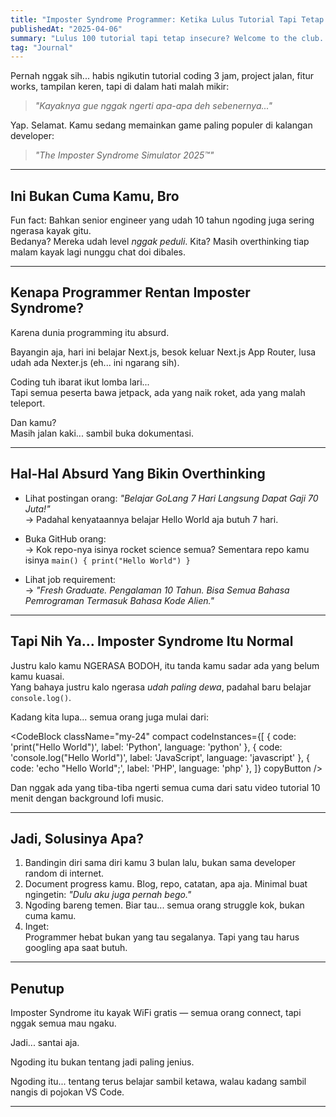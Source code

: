 ```yaml
---
title: "Imposter Syndrome Programmer: Ketika Lulus Tutorial Tapi Tetap Ngerasa Bodoh"
publishedAt: "2025-04-06"
summary: "Lulus 100 tutorial tapi tetap insecure? Welcome to the club. Ini cerita absurd tentang imposter syndrome di dunia programmer."
tag: "Journal"
---
```


Pernah nggak sih... habis ngikutin tutorial coding 3 jam, project jalan, fitur works, tampilan keren, tapi di dalam hati malah mikir:

> *"Kayaknya gue nggak ngerti apa-apa deh sebenernya..."*

Yap. Selamat. Kamu sedang memainkan game paling populer di kalangan developer:  
> *"The Imposter Syndrome Simulator 2025™"*

---

## Ini Bukan Cuma Kamu, Bro

Fun fact: Bahkan senior engineer yang udah 10 tahun ngoding juga sering ngerasa kayak gitu.  
Bedanya? Mereka udah level *nggak peduli*. Kita? Masih overthinking tiap malam kayak lagi nunggu chat doi dibales.

---

## Kenapa Programmer Rentan Imposter Syndrome?

Karena dunia programming itu absurd.

Bayangin aja, hari ini belajar Next.js, besok keluar Next.js App Router, lusa udah ada Nexter.js (eh... ini ngarang sih).

Coding tuh ibarat ikut lomba lari...  
Tapi semua peserta bawa jetpack, ada yang naik roket, ada yang malah teleport.

Dan kamu?  
Masih jalan kaki... sambil buka dokumentasi.

---

## Hal-Hal Absurd Yang Bikin Overthinking

- Lihat postingan orang: *"Belajar GoLang 7 Hari Langsung Dapat Gaji 70 Juta!"*  
  → Padahal kenyataannya belajar Hello World aja butuh 7 hari.

- Buka GitHub orang:  
  → Kok repo-nya isinya rocket science semua? Sementara repo kamu isinya `main() { print("Hello World") }`

- Lihat job requirement:  
  → *"Fresh Graduate. Pengalaman 10 Tahun. Bisa Semua Bahasa Pemrograman Termasuk Bahasa Kode Alien."*

---

## Tapi Nih Ya... Imposter Syndrome Itu Normal

Justru kalo kamu NGERASA BODOH, itu tanda kamu sadar ada yang belum kamu kuasai.  
Yang bahaya justru kalo ngerasa *udah paling dewa*, padahal baru belajar `console.log()`.

Kadang kita lupa... semua orang juga mulai dari:

<CodeBlock className="my-24"
    compact
    codeInstances={[
        {
            code: 'print("Hello World")',
            label: 'Python',
            language: 'python'
        },
        {
            code: 'console.log("Hello World")',
            label: 'JavaScript',
            language: 'javascript'
        },
        {
            code: 'echo "Hello World";',
            label: 'PHP',
            language: 'php'
        },
    ]}
    copyButton
/>

Dan nggak ada yang tiba-tiba ngerti semua cuma dari satu video tutorial 10 menit dengan background lofi music.

---

## Jadi, Solusinya Apa?

1. Bandingin diri sama diri kamu 3 bulan lalu, bukan sama developer random di internet.
2. Document progress kamu. Blog, repo, catatan, apa aja. Minimal buat ngingetin: *"Dulu aku juga pernah bego."*
3. Ngoding bareng temen. Biar tau... semua orang struggle kok, bukan cuma kamu.
4. Inget:  
   Programmer hebat bukan yang tau segalanya. Tapi yang tau harus googling apa saat butuh.

---

## Penutup

Imposter Syndrome itu kayak WiFi gratis — semua orang connect, tapi nggak semua mau ngaku.

Jadi... santai aja.

Ngoding itu bukan tentang jadi paling jenius.

Ngoding itu... tentang terus belajar sambil ketawa, walau kadang sambil nangis di pojokan VS Code.

---